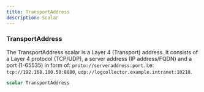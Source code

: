 ```yaml
---
title: TransportAddress
description: Scalar
---
```


### TransportAddress
The TransportAddress scalar is a Layer 4 (Transport) address.
It consists of a Layer 4 protocol (TCP/UDP), a server address
(IP address/FQDN) and a port (1-65535) in form of: `proto://serveraddress:port`.
i.e: `tcp://192.168.100.50:8080`, `udp://logcollector.example.intranet:10210`.


```graphql
scalar TransportAddress
```


